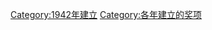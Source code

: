{{cat topic in year| topic=建立的奖项|year=1942}}
[[Category:1942年建立|Category:1942年建立]]
[[Category:各年建立的奖项|Category:各年建立的奖项]]